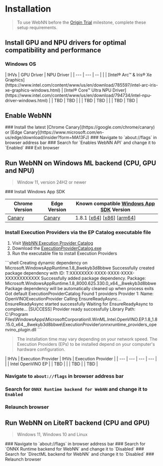 
# Installation

> <InfoIcon /> To use WebNN before the [Origin Trial](https://developer.chrome.com/docs/web-platform/origin-trials) milestone, complete these setup requirements.

## Install GPU and NPU drivers for optimal compatibility and performance

### Windows OS

<div className="table-center">
| IHVs | GPU Driver | NPU Driver |
| --- | --- | -- |
| <IntelIcon /> | [Intel® Arc™ & Iris® Xe Graphics](https://www.intel.com/content/www/us/en/download/785597/intel-arc-iris-xe-graphics-windows.html) | [Intel® Core™ Ultra NPU Driver](https://www.intel.com/content/www/us/en/download/794734/intel-npu-driver-windows.html)
| <AMDIcon /> | TBD | TBD |
| <NvidiaIcon /> | TBD | TBD |
| <QualcommIcon /> | TBD | TBD |
</div>

## Enable WebNN

<Steps>
### Install the latest [Chrome Canary](https://google.com/chrome/canary) or [Edge Canary](https://www.microsoft.com/en-us/edge/download/insider?form=MA13FJ)
### Navigate to `about://flags` in browser address bar
### Search for `Enables WebNN API` and change it to `Enabled`
### Exit browser
</Steps>

## Run WebNN on Windows ML backend (CPU, GPU and NPU)

> <InfoIcon /> Window 11, version 24H2 or newer

<Steps>
### Install Windows App SDK

| Chrome Version | Edge Version | Known compatible [Windows App SDK](https://learn.microsoft.com/en-us/windows/apps/windows-app-sdk/downloads) Version |
| --- | --- | -- |
| [Canary](https://google.com/chrome/canary) | [Canary](https://www.microsoft.com/en-us/edge/download/insider?form=MA13FJ) | 1.8.1 [[x64](https://aka.ms/windowsappsdk/1.8/1.8.250916003/windowsappruntimeinstall-x64.exe)] [[x86](https://aka.ms/windowsappsdk/1.8/1.8.250916003/windowsappruntimeinstall-x86.exe)] [[arm64](https://aka.ms/windowsappsdk/1.8/1.8.250916003/windowsappruntimeinstall-arm64.exe)] |

### Install Execution Providers via the EP Catalog executable file

1. Visit [WebNN Execution Provider Catalog](https://github.com/ibelem/webnn-execution-provider-catalog/releases/tag/1.8_8wekyb3d8bbwe)
2. Download the [ExecutionProviderCatalog.exe](https://github.com/ibelem/webnn-execution-provider-catalog/releases/download/1.8_8wekyb3d8bbwe/ExecutionProviderCatalog.exe)
3. Run the executable file to install Execution Providers

<div className="shell-font-small">
```shell
Creating dynamic dependency on Microsoft.WindowsAppRuntime.1.8_8wekyb3d8bbwe
Successfully created package dependency with ID: T:XXXXXXXX-XXXX-XXXX-XXXX-XXXXXXXXXXXX
Successfully added package dependency. Package: Microsoft.WindowsAppRuntime.1.8_8000.625.330.0_x64__8wekyb3d8bbwe
Package dependency will be automatically cleaned up when process exits
Got default ExecutionProviderCatalog
Found 1 providers
Provider 1:
    Name: OpenVINOExecutionProvider
    Calling EnsureReadyAsync...
    EnsureReadyAsync started successfully
    Waiting for EnsureReadyAsync to complete...
    [SUCCESS] Provider ready successfully
    Library Path: C:\Program Files\WindowsApps\MicrosoftCorporationII.WinML.Intel.OpenVINO.EP.1.8_1.8.15.0_x64__8wekyb3d8bbwe\ExecutionProvider\onnxruntime_providers_openvino_plugin.dll
```
</div>

> <InfoIcon /> The installation time may vary depending on your network speed. The Execution Providers (EPs) to be installed depend on your computer's hardware configuration.


<div className="table-center">
| IHVs | Execution Provider | IHVs | Execution Provider |
| --- | --- | --- | --- |
| <IntelIcon /> | Intel OpenVINO EP | <AMDIcon /> | TBD |
| <NvidiaIcon /> | TBD | <QualcommIcon /> | TBD |
</div>

### Navigate to `about://flags` in browser address bar
### Search for `ONNX Runtime backend for WebNN` and change it to `Enabled`
### Relaunch browser
</Steps>

## Run WebNN on LiteRT backend (CPU and GPU)

> <InfoIcon /> Windows 11, Windows 10 and Linux

<Steps>
### Navigate to `about://flags` in browser address bar
### Search for `ONNX Runtime backend for WebNN` and change it to `Disabled`
### Search for `DirectML backend for WebNN` and change it to `Disabled`
### Relaunch browser
</Steps>